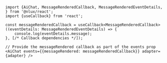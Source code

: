 ```tsx
import {AiChat, MessageRenderedCallback, MessageRenderedEventDetails, } from '@nlux/react';
import {useCallback} from 'react';

const messageRenderedCallback = useCallback<MessageRenderedCallback>((eventDetails: MessageRenderedEventDetails) => {
    console.log(eventDetails.message);
}, [/* Callback dependencies */]);
```

```tsx
// Provide the messageRendered callback as part of the events prop
<AiChat events={{messageRendered: messageRenderedCallback}} adapter={adapter} />
```
